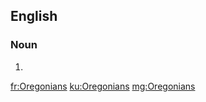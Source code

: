 ==English==

===Noun===
{{head|en|plural}}

# {{plural of|Oregonian|lang=en}}

[[fr:Oregonians]]
[[ku:Oregonians]]
[[mg:Oregonians]]
